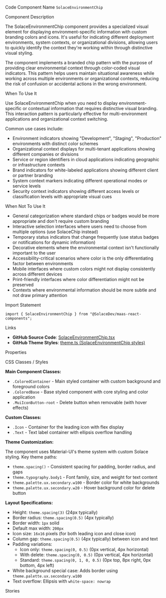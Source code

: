 
<Meta of={SolaceEnvironmentChipStories} />

<Title>Solace Environment Chip</Title>

<Description of={SolaceEnvironmentChipStories} />

<Subtitle>Code Component Name</Subtitle>
`SolaceEnvironmentChip`

<Subtitle>Component Description</Subtitle>

The SolaceEnvironmentChip component provides a specialized visual element for displaying environment-specific information with custom branding colors and icons. It's useful for indicating different deployment environments, system contexts, or organizational divisions, allowing users to quickly identify the context they're working within through distinctive visual styling.

The component implements a branded chip pattern with the purpose of providing clear environmental context through color-coded visual indicators. This pattern helps users maintain situational awareness while working across multiple environments or organizational contexts, reducing the risk of confusion or accidental actions in the wrong environment.

<Subtitle>When To Use It</Subtitle>

Use SolaceEnvironmentChip when you need to display environment-specific or contextual information that requires distinctive visual branding. This interaction pattern is particularly effective for multi-environment applications and organizational context switching.

Common use cases include:

- Environment indicators showing "Development", "Staging", "Production" environments with distinct color schemes
- Organizational context displays for multi-tenant applications showing different companies or divisions
- Service or region identifiers in cloud applications indicating geographic or infrastructure contexts
- Brand indicators for white-labeled applications showing different client or partner branding
- System context markers indicating different operational modes or service levels
- Security context indicators showing different access levels or classification levels with appropriate visual cues

<Subtitle>When Not To Use It</Subtitle>

- General categorization where standard chips or badges would be more appropriate and don't require custom branding
- Interactive selection interfaces where users need to choose from multiple options (use SolaceChip instead)
- Temporary status indicators that change frequently (use status badges or notifications for dynamic information)
- Decorative elements where the environmental context isn't functionally important to the user
- Accessibility-critical scenarios where color is the only differentiating factor between environments
- Mobile interfaces where custom colors might not display consistently across different devices
- Print-friendly interfaces where color differentiation might not be preserved
- Contexts where environmental information should be more subtle and not draw primary attention

<Subtitle>Import Statement</Subtitle>

```tsx
import { SolaceEnvironmentChip } from "@SolaceDev/maas-react-components";
```

<Subtitle>Links</Subtitle>

- **GitHub Source Code**: [SolaceEnvironmentChip.tsx](https://github.com/SolaceDev/maas-react-components/blob/main/src/components/SolaceEnvironmentChip.tsx)
- **GitHub Theme Styles**: <a href="https://github.com/SolaceDev/maas-react-components/blob/main/src/resources/theme.ts#:~:text=SolaceEnvironmentChip" target="_blank">theme.ts (SolaceEnvironmentChip styles)</a>

<Subtitle>Properties</Subtitle>

<ArgTypes of={SolaceEnvironmentChipStories} />

<Subtitle>CSS Classes / Styles</Subtitle>

**Main Component Classes:**

- `.ColoredContainer` - Main styled container with custom background and foreground colors
- `.ColoredBase` - Base styled component with core styling and color application
- `.MuiIconButton-root` - Delete button when removable (with hover effects)

**Custom Classes:**

- `.Icon` - Container for the leading icon with flex display
- `.Text` - Text label container with ellipsis overflow handling

**Theme Customization:**

The component uses Material-UI's theme system with custom Solace styling. Key theme paths:

- `theme.spacing()` - Consistent spacing for padding, border radius, and gaps
- `theme.typography.body1` - Font family, size, and weight for text content
- `theme.palette.ux.secondary.w100` - Border color for white backgrounds
- `theme.palette.ux.secondary.w20` - Hover background color for delete button

**Layout Specifications:**

- Height: `theme.spacing(3)` (24px typically)
- Border radius: `theme.spacing(0.5)` (4px typically)
- Border width: `1px` solid
- Default max width: `200px`
- Icon size: `16x16` pixels (for both leading icon and close icon)
- Column gap: `theme.spacing(0.5)` (4px typically) between icon and text
- Padding variations:
  - Icon only: `theme.spacing(0, 0.5)` (0px vertical, 4px horizontal)
  - With delete: `theme.spacing(0, 0.5)` (0px vertical, 4px horizontal)
  - Standard: `theme.spacing(0, 1, 0, 0.5)` (0px top, 8px right, 0px bottom, 4px left)
- White background special case: Adds border using `theme.palette.ux.secondary.w100`
- Text overflow: Ellipsis with `white-space: nowrap`

<Subtitle>Stories</Subtitle>

<CustomStories />

